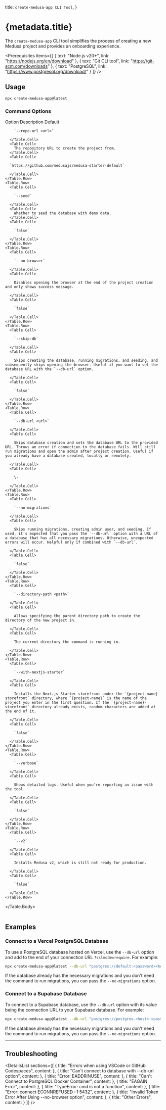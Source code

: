 
  title: `create-medusa-app CLI Tool`,
}

# {metadata.title}

The `create-medusa-app` CLI tool simplifies the process of creating a new Medusa project and provides an onboarding experience.

<Prerequisites items={[
  {
    text: "Node.js v20+",
    link: "https://nodejs.org/en/download"
  },
  {
    text: "Git CLI tool",
    link: "https://git-scm.com/downloads"
  },
  {
    text: "PostgreSQL",
    link: "https://www.postgresql.org/download/"
  }
]} />

## Usage

```bash
npx create-medusa-app@latest
```

### Command Options

<Table>
  <Table.Header>
    <Table.Row>
      <Table.HeaderCell>Option</Table.HeaderCell>
      <Table.HeaderCell>Description</Table.HeaderCell>
      <Table.HeaderCell>Default</Table.HeaderCell>
    </Table.Row>
  </Table.Header>
  <Table.Body>
    <Table.Row>
      <Table.Cell>

        `--repo-url <url>`

      </Table.Cell>
      <Table.Cell>
        The repository URL to create the project from.
      </Table.Cell>
      <Table.Cell>
      
      `https://github.com/medusajs/medusa-starter-default`

      </Table.Cell>
    </Table.Row>
    <Table.Row>
      <Table.Cell>

        `--seed`

      </Table.Cell>
      <Table.Cell>
        Whether to seed the database with demo data.
      </Table.Cell>
      <Table.Cell>
      
        `false`

      </Table.Cell>
    </Table.Row>
    <Table.Row>
      <Table.Cell>

        `--no-browser`

      </Table.Cell>
      <Table.Cell>

        Disables opening the browser at the end of the project creation and only shows success message.

      </Table.Cell>
      <Table.Cell>
      
        `false`

      </Table.Cell>
    </Table.Row>
    <Table.Row>
      <Table.Cell>

        `--skip-db`

      </Table.Cell>
      <Table.Cell>

        Skips creating the database, running migrations, and seeding, and subsequently skips opening the browser. Useful if you want to set the database URL with the `--db-url` option.

      </Table.Cell>
      <Table.Cell>
      
        `false`

      </Table.Cell>
    </Table.Row>
    <Table.Row>
      <Table.Cell>

        `--db-url <url>`

      </Table.Cell>
      <Table.Cell>

        Skips database creation and sets the database URL to the provided URL. Throws an error if connection to the database fails. Will still run migrations and open the admin after project creation. Useful if you already have a database created, locally or remotely.

      </Table.Cell>
      <Table.Cell>
      
        \-

      </Table.Cell>
    </Table.Row>
    <Table.Row>
      <Table.Cell>

        `--no-migrations`

      </Table.Cell>
      <Table.Cell>

        Skips running migrations, creating admin user, and seeding. If used, it's expected that you pass the `--db-url` option with a URL of a database that has all necessary migrations. Otherwise, unexpected errors will occur. Helpful only if combined with `--db-url`.

      </Table.Cell>
      <Table.Cell>
      
        `false`

      </Table.Cell>
    </Table.Row>
    <Table.Row>
      <Table.Cell>

        `--directory-path <path>`

      </Table.Cell>
      <Table.Cell>

        Allows specifying the parent directory path to create the directory of the new project in.

      </Table.Cell>
      <Table.Cell>
      
        The current directory the command is running in.

      </Table.Cell>
    </Table.Row>
    <Table.Row>
      <Table.Cell>

        `--with-nextjs-starter`

      </Table.Cell>
      <Table.Cell>

        Installs the Next.js Starter storefront under the `{project-name}-storefront` directory, where `{project-name}` is the name of the project you enter in the first question. If the `{project-name}-storefront` directory already exists, random characters are added at the end of it.

      </Table.Cell>
      <Table.Cell>
      
        `false`

      </Table.Cell>
    </Table.Row>
    <Table.Row>
      <Table.Cell>

        `--verbose`

      </Table.Cell>
      <Table.Cell>

        Shows detailed logs. Useful when you're reporting an issue with the tool.

      </Table.Cell>
      <Table.Cell>
      
        `false`

      </Table.Cell>
    </Table.Row>
    <Table.Row>
      <Table.Cell>

        `--v2`

      </Table.Cell>
      <Table.Cell>

        Installs Medusa v2, which is still not ready for production.

      </Table.Cell>
      <Table.Cell>
      
        `false`

      </Table.Cell>
    </Table.Row>
  </Table.Body>
</Table>

## Examples

### Connect to a Vercel PostgreSQL Database

To use a PostgreSQL database hosted on Vercel, use the `--db-url` option and add to the end of your connection URL `?sslmode=require`. For example:

```bash
npx create-medusa-app@latest --db-url "postgres://default:<password><host-region>.postgres.vercel-storage.com:5432/verceldb?sslmode=require"
```

<Note>

If the database already has the necessary migrations and you don't need the command to run migrations, you can pass the `--no-migrations` option.

</Note>

### Connect to a Supabase Database

To connect to a Supabase database, use the `--db-url` option with its value being the connection URL to your Supabase database. For example:

```bash
npx create-medusa-app@latest --db-url "postgres://postgres.<host>:<password>@aws-0-eu-central-1.pooler.supabase.com:5432/postgres"
```

<Note>

If the database already has the necessary migrations and you don't need the command to run migrations, you can pass the `--no-migrations` option.

</Note>

---

## Troubleshooting

<DetailsList
  sections={[
    {
      title: "Errors when using VSCode or GitHub Codespaces",
      content: <PortForwardingTroubleshooting />
    },
    {
      title: "Can't connect to database with --db-url option",
      content: <DBUrlTroubleshooting />
    },
    {
      title: "Error: EADDRINUSE",
      content: <EaddrinuseTroubleshooting />
    },
    {
      title: "Can't Connect to PostgreSQL Docker Container",
      content: <DockerTroubleshooting />
    },
    {
      title: "EAGAIN Error",
      content: <EagainTroubleshooting />
    },
    {
      title: "TypeError: cmd is not a function",
      content: <TypeErrorTroubleshooting />
    },
    {
      title: "Error: connect ECONNREFUSED ::1:5432",
      content: <ConnectionErrorTroubleshooting />
    },
    {
      title: "Invalid Token Error After Using --no-browser option",
      content: <NoBrowserTroubleshooting />
    },
    {
      title: "Other Errors",
      content: <OtherErrorsTroubleshooting />
    }
  ]}
/>
